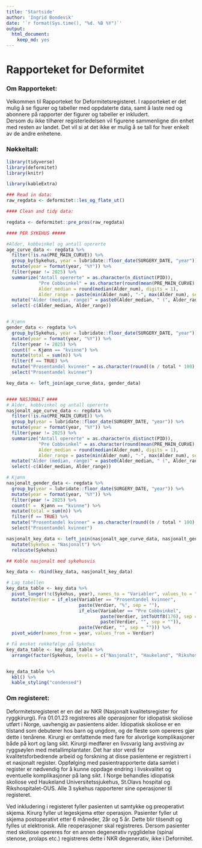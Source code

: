 ```yaml
---
title: 'Startside'
author: 'Ingrid Bondevik'
date: '`r format(Sys.time(), "%d. %B %Y")`'
output: 
  html_document: 
    keep_md: yes
---
```



# Rapporteket for Deformitet

### Om Rapporteket:
Velkommen til Rapporteket for Deformitetsregisteret. I rapporteket er det mulig å se figurer og tabeller med oppdaterte data, samt å laste ned og abonnere på rapporter der figurer og tabeller er inkludert.  
Dersom du ikke tilhører registerledelsen vil figurene sammenligne din enhet med resten av landet. Det vil si at det ikke er mulig å se tall for hver enkelt av de andre enhetene.

### Nøkkeltall:

```r
library(tidyverse)
library(deformitet)
library(knitr)

library(kableExtra)
```

```r
### Read in data:
raw_regdata <- deformitet::les_og_flate_ut()

#### Clean and tidy data:

regdata <- deformitet::pre_pros(raw_regdata)
```


```r
#### PER SYKEHUS #####

#Alder, kobbvinkel og antall opererte
age_curve_data <- regdata %>%
  filter(!is.na(PRE_MAIN_CURVE)) %>%
  group_by(Sykehus, year = lubridate::floor_date(SURGERY_DATE, "year")) %>%
  mutate(year = format(year, "%Y")) %>%
  filter(year != 2025) %>%
  summarize("Antall opererte" = as.character(n_distinct(PID)),
            "Pre Cobbvinkel" = as.character(round(mean(PRE_MAIN_CURVE), digits = 0)),
            Alder_median = round(median(Alder_num), digits = 1),
            Alder_range = paste(min(Alder_num), "-", max(Alder_num), sep = "")) %>%
  mutate("Alder (median, range)" = paste0(Alder_median, " (", Alder_range, ")")) %>%
  select(-c(Alder_median, Alder_range))


# Kjønn
gender_data <- regdata %>%
  group_by(Sykehus, year = lubridate::floor_date(SURGERY_DATE, "year")) %>%
  mutate(year = format(year, "%Y")) %>%
  filter(year != 2025) %>%
  count(f = Kjønn == "kvinne") %>%
  mutate(total = sum(n)) %>%
  filter(f == TRUE) %>%
  mutate("Prosentandel kvinner" = as.character(round((n / total * 100), digits = 0))) %>%
  select("Prosentandel kvinner")

key_data <- left_join(age_curve_data, gender_data)


#### NASJONALT ####
# Alder, kobbvinkel og antall opererte
nasjonalt_age_curve_data <- regdata %>%
  filter(!is.na(PRE_MAIN_CURVE)) %>%
  group_by(year = lubridate::floor_date(SURGERY_DATE, "year")) %>%
  mutate(year = format(year, "%Y")) %>%
  filter(year != 2025) %>%
  summarize("Antall opererte" = as.character(n_distinct(PID)),
            "Pre Cobbvinkel" = as.character(round(mean(PRE_MAIN_CURVE), digits = 0)),
            Alder_median = round(median(Alder_num), digits = 1),
            Alder_range = paste(min(Alder_num), "-", max(Alder_num), sep = "")) %>%
  mutate("Alder (median, range)" = paste0(Alder_median, " (", Alder_range, ")")) %>%
  select(-c(Alder_median, Alder_range))

# Kjønn
nasjonalt_gender_data <- regdata %>%
  group_by(year = lubridate::floor_date(SURGERY_DATE, "year")) %>%
  mutate(year = format(year, "%Y")) %>%
  filter(year != 2025) %>%
  count(f =  Kjønn == "kvinne") %>%
  mutate(total = sum(n)) %>%
  filter(f == TRUE) %>%
  mutate("Prosentandel kvinner" = as.character(round((n / total * 100), digits = 0))) %>%
  select("Prosentandel kvinner")

nasjonalt_key_data <- left_join(nasjonalt_age_curve_data, nasjonalt_gender_data) %>%
  mutate(Sykehus = "Nasjonalt") %>%
  relocate(Sykehus)

## Koble nasjonalt med sykehusvis

key_data <- rbind(key_data, nasjonalt_key_data)
```


```r
# Lag tabellen
key_data_table <- key_data %>%
  pivot_longer(!c(Sykehus, year), names_to = "Variabler", values_to = "Verdier") %>%
  mutate(Verdier = if_else(Variabler == "Prosentandel kvinner",
                           paste(Verdier, "%", sep = ""),
                           if_else(Variabler == "Pre Cobbvinkel",
                                   paste(Verdier, intToUtf8(176), sep = ""),
                                   paste(Verdier, "", sep = "")),
                           paste(Verdier, "", sep = ""))) %>%
  pivot_wider(names_from = year, values_from = Verdier)

# Få ønsket rekkefølge på Sykehus
key_data_table <- key_data_table %>%
  arrange(factor(Sykehus, levels = c("Nasjonalt", "Haukeland", "Rikshospitalet", "St.Olav")))



```

```r

key_data_table %>%
  kbl() %>%
  kable_styling("condensed")
```

### Om registeret:
Deformitetsregisteret er en del av NKR (Nasjonalt kvalitetsregister for ryggkirurgi). Fra 01.01.23 registreres alle operasjoner for idiopatisk skoliose utført i Norge, uavhengig av pasientens alder. Idiopatisk skoliose er en tilstand som debuterer hos barn og ungdom, og de fleste som opereres gjør dette i tenårene. Kirurgi er omfattende med fare for alvorlige komplikasjoner både på kort og lang sikt. Kirurgi medfører en livsvarig lang avstiving av ryggsøylen med metallimplantater. Det har stor verdi for kvalitetsforbedrende arbeid og forskning at disse pasientene er registrert i et nasjonalt register. Oppfølging med pasientrapporterte data samlet i register er nødvendig for å kunne oppdage endring i livskvalitet og eventuelle komplikasjoner på lang sikt. 
I Norge behandles idiopatisk skoliose ved Haukeland Universitetssjukehus, St.Olavs hospital og Rikshospitalet-OUS. Alle 3 sykehus rapporterer sine operasjoner til registeret. 

Ved inkludering i registeret fyller pasienten ut samtykke og preoperativt skjema. Kirurg fyller ut legeskjema etter operasjon. Pasienter fyller ut skjema postoperativt etter 6 måneder, 2år og 5 år. Dette blir tilsendt og fylles ut elektronisk.
Alle reoperasjoner skal registreres. Dersom pasienter med skoliose opereres for en annen degenerativ rygglidelse (spinal stenose, prolaps etc.) registreres dette i NKR degenerativ, ikke i Deformitet.

